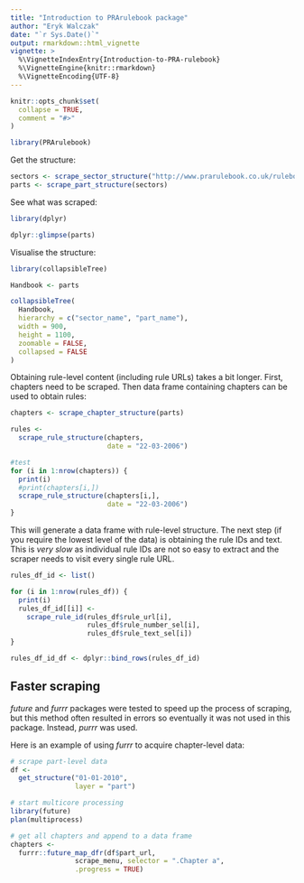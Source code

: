 ```yaml
---
title: "Introduction to PRArulebook package"
author: "Eryk Walczak"
date: "`r Sys.Date()`" 
output: rmarkdown::html_vignette
vignette: >
  %\VignetteIndexEntry{Introduction-to-PRA-rulebook}
  %\VignetteEngine{knitr::rmarkdown}
  %\VignetteEncoding{UTF-8}
---
```


```r
knitr::opts_chunk$set(
  collapse = TRUE,
  comment = "#>"
)
```

```r
library(PRArulebook)
```

Get the structure:

```r
sectors <- scrape_sector_structure("http://www.prarulebook.co.uk/rulebook/Home/Handbook/22-03-2006")
parts <- scrape_part_structure(sectors)
```

See what was scraped:

```r
library(dplyr)

dplyr::glimpse(parts)
```


Visualise the structure:

```r
library(collapsibleTree)

Handbook <- parts

collapsibleTree(
  Handbook,
  hierarchy = c("sector_name", "part_name"),
  width = 900,
  height = 1100,
  zoomable = FALSE,
  collapsed = FALSE
)
```

Obtaining rule-level content (including rule URLs) takes a bit longer. First, chapters need to be scraped. Then data frame containing chapters can be used to obtain rules:

```r
chapters <- scrape_chapter_structure(parts)
```

```r
rules <-
  scrape_rule_structure(chapters,
                        date = "22-03-2006")
```


```r
#test
for (i in 1:nrow(chapters)) {
  print(i)
  #print(chapters[i,])
  scrape_rule_structure(chapters[i,],
                        date = "22-03-2006")
}
```



This will generate a data frame with rule-level structure. The next step (if you require the lowest level of the data) is obtaining the rule IDs and text. This is *very slow* as individual rule IDs are not so easy to extract and the scraper needs to visit every single rule URL.

```r
rules_df_id <- list()

for (i in 1:nrow(rules_df)) {
  print(i)
  rules_df_id[[i]] <-
    scrape_rule_id(rules_df$rule_url[i],
                   rules_df$rule_number_sel[i],
                   rules_df$rule_text_sel[i])
}

rules_df_id_df <- dplyr::bind_rows(rules_df_id)
```

## Faster scraping

*future* and *furrr* packages were tested to speed up the process of scraping, but this method often resulted in errors so eventually it was not used in this package. Instead, *purrr* was used.

Here is an example of using *furrr* to acquire chapter-level data:

```r
# scrape part-level data
df <-
  get_structure("01-01-2010",
                layer = "part")

# start multicore processing
library(future)
plan(multiprocess)

# get all chapters and append to a data frame
chapters <-
  furrr::future_map_dfr(df$part_url,
                scrape_menu, selector = ".Chapter a",
                .progress = TRUE)
```

